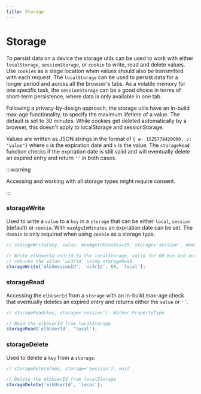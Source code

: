```yaml
---
title: Storage
---
```


# Storage

To persist data on a device the storage utils can be used to work with either
`localStorage`, `sessionStorage`, or `cookie` to write, read and delete values.
Use `cookies` as a stage location when values should also be transmitted with
each request. The `localStorage` can be used to persist data for a longer period
and across all the browser's tabs. As a volatile memory for one specific task,
the `sessionStorage` can be a good choice in terms of short-term persistence,
where data is only available in one tab.

Following a privacy-by-design approach, the storage utils have an in-build
max-age functionality, to specify the maximum lifetime of a value. The default
is set to 30 minutes. While cookies get deleted automatically by a browser, this
doesn't apply to localStorage and sessionStorage.

Values are written as JSON strings in the format of
`{ e: 1525779420000, v: "value"}` where `e` is the expiration date and `v` is
the value. The `storageRead` function checks if the expiration date is still
valid and will eventually delete an expired entry and return `''` in both cases.

:::warning

Accessing and working with all storage types might require consent.

:::

### storageWrite

Used to write a `value` to a `key` in a `storage` that can be either `local`,
`session` (default) or `cookie`. With `maxAgeInMinutes` an expiration date can
be set. The `domain` is only required when using `cookie` as a storage type.

```js
// storageWrite(key, value, maxAgeInMinutes=30, storage='session', domain): WalkerOS.PropertyType

// Write elbUserId us3r1d to the localStorage, valid for 60 min and automatically
// returns the value 'us3r1d' using storageRead.
storageWrite('elbSessionId', 'us3r1d', 60, 'local');
```

### storageRead

Accessing the `elbUserId` from a `storage` with an in-build max-age check that
eventually deletes an expired entry and returns either the `value` or `''`.

```js
// storageRead(key, storage='session'): Walker.PropertyType

// Read the elbUserId from localStorage
storageRead('elbUserId', 'local');
```

### storageDelete

Used to delete a `key` from a `storage`.

```js
// storageDelete(key, storage='session'): void

// Delete the elbUserId from localStorage
storageDelete('elbUserId', 'local');
```
